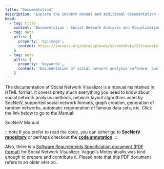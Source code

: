 ```yaml
---
title: "Documentation"
description: "Explore the SocNetV manual and additional documentation resources."
head:
  - tag: title
    content: 'Documentation - Social Network Analysis and Visualization Software'
  - tag: meta
    attrs: { 
      property: 'og:image',
      content: https://socnetv.org/data/uploads/screenshots/22/socnetv-2.2-ir-closeness-radial-pagerank-nodal.png
    }
  - tag: meta
    attrs: { 
      property: 'keywords',
      content: 'Documentation of social network analysis software, Social Network Visualizer, social network analysis, SocNetV, SNA, social networks, graphs, social network visualization, network layout, social network analysis tool, Dimitris Kalamaras,GPL, Windows, Linux, Mac, social network analysis datasets, centrality, graph theory'
    }
---
```



The documentation of Social Network Visualizer is a manual maintained in HTML format. It covers pretty much everything you need to know about social network analysis methods, network layout algorithms used by SocNetV, supported social network formats, graph creation, generation of random networks, automatic regeneration of famous data sets, etc. Click the link below to go to the Manual:

<LinkButton href="/manual/intro">SocNetV Manual</LinkButton>



:::note
If you prefer to read the code, you can either go to [**SocNetV repository**](https://github.com/socnetv/app) or perhaps checkout the [**code annotation**](/docs/index.html).
:::

Also, there is a [Software Requirements Specification document (PDF format)](/SRS-Documentation-SocNetV.pdf) for Social Network Visualizer. Vaggelis Motesnitsalis was kind enough to prepare and contribute it. Please note that this PDF document refers to an older version.
